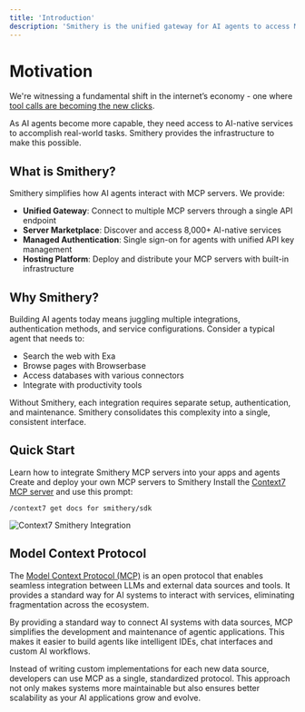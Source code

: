 ```yaml
---
title: 'Introduction'
description: 'Smithery is the unified gateway for AI agents to access Model Context Protocol (MCP) servers.'
---
```


# Motivation

We're witnessing a fundamental shift in the internet’s economy - one where [tool calls are becoming the new clicks](https://smithery.ai/blog/tool-calls-are-the-new-clicks).

As AI agents become more capable, they need access to AI-native services to accomplish real-world tasks. Smithery provides the infrastructure to make this possible.

## What is Smithery?

Smithery simplifies how AI agents interact with MCP servers. We provide:

- **Unified Gateway**: Connect to multiple MCP servers through a single API endpoint
- **Server Marketplace**: Discover and access 8,000+ AI-native services
- **Managed Authentication**: Single sign-on for agents with unified API key management
- **Hosting Platform**: Deploy and distribute your MCP servers with built-in infrastructure

## Why Smithery?

Building AI agents today means juggling multiple integrations, authentication methods, and service configurations. Consider a typical agent that needs to:
- Search the web with Exa
- Browse pages with Browserbase
- Access databases with various connectors
- Integrate with productivity tools

Without Smithery, each integration requires separate setup, authentication, and maintenance. Smithery consolidates this complexity into a single, consistent interface.

## Quick Start

<CardGroup>
  <Card title="Use MCP Servers" icon="hammer" href="/use">
    Learn how to integrate Smithery MCP servers into your apps and agents
  </Card>
  <Card title="Build MCP Servers" icon="anvil" href="/build">
    Create and deploy your own MCP servers to Smithery
  </Card>
</CardGroup>

<Tip>
  Install the <a href="https://smithery.ai/server/@upstash/context7-mcp" target="_blank">Context7 MCP server</a> and use this prompt:
  
  ```
  /context7 get docs for smithery/sdk
  ```
  
  ![Context7 Smithery Integration](/images/context7-smithery.png)
</Tip>

## Model Context Protocol

The [Model Context Protocol (MCP)](https://modelcontextprotocol.io/) is an open protocol that enables seamless integration between LLMs and external data sources and tools. It provides a standard way for AI systems to interact with services, eliminating fragmentation across the ecosystem.

By providing a standard way to connect AI systems with data sources, MCP simplifies the development and maintenance of agentic applications. This makes it easier to build agents like intelligent IDEs, chat interfaces and custom AI workflows.

Instead of writing custom implementations for each new data source, developers can use MCP as a single, standardized protocol. This approach not only makes systems more maintainable but also ensures better scalability as your AI applications grow and evolve.
